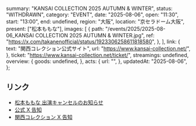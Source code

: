   summary: "KANSAI COLLECTION 2025 AUTUMN & WINTER",
  status: "WITHDRAWN",
  category: "EVENT",
  date: "2025-08-06",
  open: "11:30",
  start: "13:00",
  end: undefined,
  region: "大阪",
  location: "京セラドーム大阪",
  present: ["松本ももな"],
  images: [
    {
      path: "/events/2025/2025-08-06_KANSAI COLLECTION 2025 AUTUMN & WINTER.jpg",
      ref: "https://x.com/takanenofficial/status/1923306258611818580",
    },
  ],
  link: {
    text: "関西コレクション公式サイト",
    url: "https://www.kansai-collection.net/",
  },
  ticket: "https://www.kansai-collection.net/ticket/",
  streamings: undefined,
  overview: {
    goods: undefined,
  },
  acts: {
    url: "",
  },
  updatedAt: "2025-08-06",
};

## リンク

- [松本ももな 出演キャンセルのお知らせ](https://x.com/takanenofficial/status/1952928105464807547)
- [公式 X 告知](https://x.com/takanenofficial/status/1923306258611818580)
- [関西コレクション X 告知](https://x.com/kan_kore/status/1923302925616676908)
